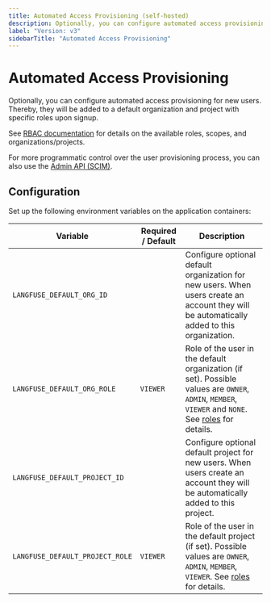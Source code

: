```yaml
---
title: Automated Access Provisioning (self-hosted)
description: Optionally, you can configure automated access provisioning for new users when self-hosting Langfuse.
label: "Version: v3"
sidebarTitle: "Automated Access Provisioning"
---
```


# Automated Access Provisioning

Optionally, you can configure automated access provisioning for new users.
Thereby, they will be added to a default organization and project with specific roles upon signup.

See [RBAC documentation](/docs/rbac) for details on the available roles, scopes, and organizations/projects.

<Callout type="info">

For more programmatic control over the user provisioning process, you can also use the [Admin API (SCIM)](/docs/admin-api).

</Callout>

## Configuration

Set up the following environment variables on the application containers:

| Variable                        | Required / Default | Description                                                                                                                                           |
| ------------------------------- | ------------------ | ----------------------------------------------------------------------------------------------------------------------------------------------------- |
| `LANGFUSE_DEFAULT_ORG_ID`       |                    | Configure optional default organization for new users. When users create an account they will be automatically added to this organization.            |
| `LANGFUSE_DEFAULT_ORG_ROLE`     | `VIEWER`           | Role of the user in the default organization (if set). Possible values are `OWNER`, `ADMIN`, `MEMBER`, `VIEWER` and `NONE`. See [roles](/docs/rbac) for details. |
| `LANGFUSE_DEFAULT_PROJECT_ID`   |                    | Configure optional default project for new users. When users create an account they will be automatically added to this project.                      |
| `LANGFUSE_DEFAULT_PROJECT_ROLE` | `VIEWER`           | Role of the user in the default project (if set). Possible values are `OWNER`, `ADMIN`, `MEMBER`, `VIEWER`. See [roles](/docs/rbac) for details.      |
